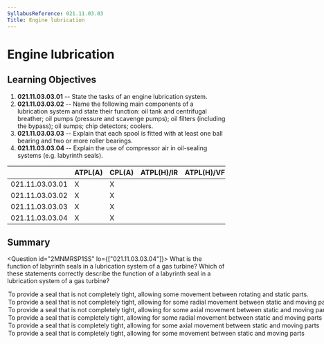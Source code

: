```yaml
---
SyllabusReference: 021.11.03.03
Title: Engine lubrication
---
```


# Engine lubrication

## Learning Objectives

1.  **021.11.03.03.01** -- State the tasks of an engine lubrication system.
2.  **021.11.03.03.02** -- Name the following main components of a lubrication
    system and state their function: oil tank and centrifugal breather; oil pumps
    (pressure and scavenge pumps); oil filters (including the bypass); oil sumps;
    chip detectors; coolers.
3.  **021.11.03.03.03** -- Explain that each spool is fitted with at least one
    ball bearing and two or more roller bearings.
4.  **021.11.03.03.04** -- Explain the use of compressor air in oil-sealing
    systems (e.g. labyrinth seals).

|                 | ATPL(A) | CPL(A) | ATPL(H)/IR | ATPL(H)/VFR | CPL(H) | IR  | CBIR(A) |
| --------------- | ------- | ------ | ---------- | ----------- | ------ | --- | ------- |
| 021.11.03.03.01 | X       | X      |            |             |        |     |         |
| 021.11.03.03.02 | X       | X      |            |             |        |     |         |
| 021.11.03.03.03 | X       | X      |            |             |        |     |         |
| 021.11.03.03.04 | X       | X      |            |             |        |     |         |

## Summary

<Question id="2MNMRSP1SS" lo={["021.11.03.03.04"]}>
  <Text variant="oneCorrect">
    What is the function of labyrinth seals in a lubrication system of a gas
    turbine?
  </Text>
<Text variant="oneTwo">
  Which of these statements correctly describe the function of a labyrinth seal
  in a lubrication system of a gas turbine?
</Text>
<Option key={1} subject={[[]]}>
  To provide a seal that is not completely tight, allowing some movement between
  rotating and static parts.
</Option>
<Option key={1} why="The movement the seal allows can be both radial and axial">
  To provide a seal that is not completely tight, allowing for some radial
  movement between static and moving parts
</Option>
<Option key={1} why="The movement the seal allows can be both radial and axial">
  To provide a seal that is not completely tight, allowing for some axial
  movement between static and moving parts
</Option>
<Option
  key={2}
  why="The main purpose of a labyrinth seal is to provide a seal that is NOT completely tight."
>
  To provide a seal that is completely tight, allowing for some radial movement
  between static and moving parts
</Option>
<Option
  key={2}
  why="The main purpose of a labyrinth seal is to provide a seal that is NOT completely tight."
>
  To provide a seal that is completely tight, allowing for some axial movement
  between static and moving parts
</Option>

  <Option key={2} why="The main purpose of a labyrinth seal is to provide a seal that is NOT completely tight.">
    To provide a seal that is completely tight, allowing for some movement
    between static and moving parts
  </Option>
</Question>
